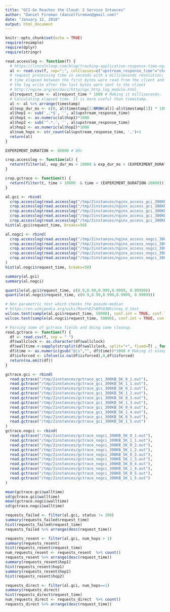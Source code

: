 ```yaml
---
title: "GCI-Go Reaches the Cloud: 2 Service Intances"
author: "Daniel Fireman (danielfireman@gmail.com)"
date: "January 12, 2018"
output: html_document
---
```


```r
knitr::opts_chunk$set(echo = TRUE)
require(resample)
require(dplyr)
require(stringr)

read.accesslog <- function(f) {
  # https://lincolnloop.com/blog/tracking-application-response-time-nginx/
  al <- read.csv(f, sep=";", colClasses=c("upstream_response_time"="character"))
  # request processing time in seconds with a milliseconds resolution;
  # time elapsed between the first bytes were read from the client and
  # the log write after the last bytes were sent to the client
  # http://nginx.org/en/docs/http/ngx_http_log_module.html.
  al$request_time <- al$request_time * 1000 # Making it milliseconds.
  # Calculating elapsed time. It is more useful than timestamp.
  al <- al %>% arrange(timestamp)
  al$exp_dur_ms <- c(0, al$timestamp[2:NROW(al)]-al$timestamp[1]) * 1000
  al$hop1 <- sub(',.*$', '', al$upstream_response_time)
  al$hop1 <- as.numeric(al$hop1)*1000
  al$hop2 <- sub('^.*,', '', al$upstream_response_time)
  al$hop2 <- as.numeric(al$hop2)*1000
  al$num_hops <- str_count(al$upstream_response_time, ',')+1
  return(al)
}

EXPERIMENT_DURATION <- 80000 # 80s

crop.accesslog <- function(al) {
  return(filter(al, exp_dur_ms > 10000 & exp_dur_ms < (EXPERIMENT_DURATION-10000)))
}

crop.gctrace <- function(t) {
  return(filter(t, time > 10000  & time < (EXPERIMENT_DURATION-10000)))
}
```

```r
al.gci <- rbind(
  crop.accesslog(read.accesslog("/tmp/2instances/nginx_access_gci_300KB_5K_1.log")),
  crop.accesslog(read.accesslog("/tmp/2instances/nginx_access_gci_300KB_5K_2.log")),
  crop.accesslog(read.accesslog("/tmp/2instances/nginx_access_gci_300KB_5K_3.log")),
  crop.accesslog(read.accesslog("/tmp/2instances/nginx_access_gci_300KB_5K_4.log")),
  crop.accesslog(read.accesslog("/tmp/2instances/nginx_access_gci_300KB_5K_5.log")))
hist(al.gci$request_time, breaks=50)

al.nogci <- rbind(
  crop.accesslog(read.accesslog("/tmp/2instances/nginx_access_nogci_300KB_5K_1.log")),
  crop.accesslog(read.accesslog("/tmp/2instances/nginx_access_nogci_300KB_5K_2.log")),
  crop.accesslog(read.accesslog("/tmp/2instances/nginx_access_nogci_300KB_5K_3.log")),
  crop.accesslog(read.accesslog("/tmp/2instances/nginx_access_nogci_300KB_5K_4.log")),
  crop.accesslog(read.accesslog("/tmp/2instances/nginx_access_nogci_300KB_5K_5.log"))
)
hist(al.nogci$request_time, breaks=50)
```

```r
summary(al.gci)
summary(al.nogci)

quantile(al.gci$request_time, c(0.9,0.99,0.999,0.9999, 0.99999))
quantile(al.nogci$request_time, c(0.9,0.99,0.999,0.9999, 0.99999))

# Non parametric test which checks the pseudo-median
# https://en.wikipedia.org/wiki/Mann%E2%80%93Whitney_U_test
wilcox.test(sample(al.gci$request_time, 50000), conf.int = TRUE, conf.level = 0.95)
wilcox.test(sample(al.nogci$request_time, 50000), conf.int = TRUE, conf.level = 0.95)
```

```r
# Parsing some of gctrace fields and doing some cleanup.
read.gctrace <- function(f) {
  df <- read.csv(f, sep = " ")
  df$wallclock <- as.character(df$wallclock)
  df$walltime <-sapply(strsplit(df$wallclock, split="+", fixed=T) , function (x) sum(as.numeric(unlist(x))))
  df$time <- as.numeric(gsub("@|s","", df$time))*1000 # Making it elaspsed time in ms.
  df$isforced <- ifelse(is.na(df$isforced),0,df$isforced)
  return(na.omit(df))
}

gctrace.gci <- rbind(
  read.gctrace("/tmp/2instances/gctrace_gci_300KB_5K_0_1.out"),
  read.gctrace("/tmp/2instances/gctrace_gci_300KB_5K_1_1.out"),
  read.gctrace("/tmp/2instances/gctrace_gci_300KB_5K_0_2.out"),
  read.gctrace("/tmp/2instances/gctrace_gci_300KB_5K_1_2.out"),
  read.gctrace("/tmp/2instances/gctrace_gci_300KB_5K_0_3.out"),
  read.gctrace("/tmp/2instances/gctrace_gci_300KB_5K_1_3.out"),
  read.gctrace("/tmp/2instances/gctrace_gci_300KB_5K_0_4.out"),
  read.gctrace("/tmp/2instances/gctrace_gci_300KB_5K_1_4.out"),
  read.gctrace("/tmp/2instances/gctrace_gci_300KB_5K_0_5.out"),
  read.gctrace("/tmp/2instances/gctrace_gci_300KB_5K_1_5.out")
)
gctrace.nogci <- rbind(
  read.gctrace("/tmp/2instances/gctrace_nogci_300KB_5K_0_1.out"),
  read.gctrace("/tmp/2instances/gctrace_nogci_300KB_5K_1_1.out"),
  read.gctrace("/tmp/2instances/gctrace_nogci_300KB_5K_0_2.out"),
  read.gctrace("/tmp/2instances/gctrace_nogci_300KB_5K_1_2.out"),
  read.gctrace("/tmp/2instances/gctrace_nogci_300KB_5K_0_3.out"),
  read.gctrace("/tmp/2instances/gctrace_nogci_300KB_5K_1_3.out"),
  read.gctrace("/tmp/2instances/gctrace_nogci_300KB_5K_0_4.out"),
  read.gctrace("/tmp/2instances/gctrace_nogci_300KB_5K_1_4.out"),
  read.gctrace("/tmp/2instances/gctrace_nogci_300KB_5K_0_5.out"),
  read.gctrace("/tmp/2instances/gctrace_nogci_300KB_5K_1_5.out")
)

mean(gctrace.gci$walltime)
sd(gctrace.gci$walltime)
mean(gctrace.nogci$walltime)
sd(gctrace.nogci$walltime)
```

```r
requests_failed <- filter(al.gci, status != 200)
summary(requests_failed$request_time)
hist(requests_failed$request_time)
requests_failed %>% arrange(desc(request_time))

requests_resent <- filter(al.gci, num_hops > 1)
summary(requests_resent)
hist(requests_resent$request_time)
num_requests_resent <- requests_resent  %>% count()
requests_resent %>% arrange(desc(request_time))
summary(requests_resent$hop1)
hist(requests_resent$hop1)
summary(requests_resent$hop2)
hist(requests_resent$hop2)

requests_direct <- filter(al.gci, num_hops==1)
summary(requests_direct)
hist(requests_direct$request_time)
num_requests_direct <- requests_direct  %>% count()
requests_direct %>% arrange(desc(request_time))
```